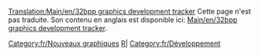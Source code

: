 {{fr/Dépassé| Vous povez regarder le projet équivalent [[Main/fr/Traqueur de développement de graphismes 32bpp (zoom extra)|Zoom extra]] qui est à une étape plus avancée}}
[[Translation:Main/en/32bpp graphics development tracker]]
Cette page n'est pas traduite. Son contenu en anglais est disponible ici: [[Main/en/32bpp graphics development tracker]].

{{fr/Navbox Développement graphique}}

[[Category:fr/Nouveaux graphiques]][[Category:fr/Ressources du développeur de graphismes|R|]] [[Category:fr/Développement]]